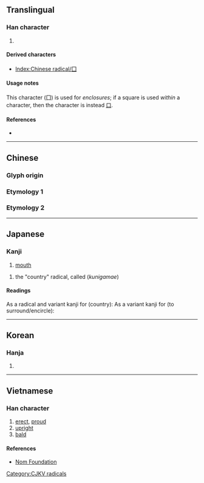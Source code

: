 {{character info/new}}
{{also|圍|國|口}}
==Translingual==
{{stroke order|type=animate}}

===Han character===
{{Han char|rn=31|rad=囗|as=00|sn=3|four=60000|canj=BM,XXBM}}

# {{mul-kangxi radical-def}}

====Derived characters====
* [[Index:Chinese radical/囗]]

====Usage notes====
This character (囗) is used for ''enclosures''; if a square is used ''within'' a character, then the character is instead [[口]].

====References====
* {{Han ref|kx=0216.140|dkj=04675|dj=0439.150|hdz=10710.080|uh=56D7|ud=22231|bh=C949|bd=51529}}

----

==Chinese==

===Glyph origin===
{{Han etyl}}

===Etymology 1===
{{zh-see|圍|v}}

===Etymology 2===
{{zh-see|國|v}}

----

==Japanese==

===Kanji===
{{ja-kanji|grade=|rs=囗00}}

# [[mouth]]
<!--# [[opening]] (possibly, [https://en.wikipedia.org/wiki/Google_Translate Google-translated])
# [[orifice]] (possibly, [https://en.wikipedia.org/wiki/Google_Translate Google-translated])-->
# the "country" radical, called {{ja-l|国構}} (''kunigamae'')

====Readings====
As a radical and variant kanji for {{l-ja|国}} (country):
{{ja-readings
|goon=こく
|kanon=こく
|kun=くに-, くにがまえ-<くにがまヘ-
|nanori=
}}
As a variant kanji for {{l-ja|囲}} (to surround/encircle):
{{ja-readings
|goon=え<ゑ ‎
|kanon=い<ゐ
|kun=かこ-む
|nanori=
}}


----

==Korean==

===Hanja===
{{ko-hanja|hangeul=[[국]], [[위]]|rv=guk, wi|mr=kuk, wi|y=kwuk, wi}}

# {{defn|lang=ko|sort=囗00}}

----

==Vietnamese==

===Han character===
{{vi-hantu|[[vi]]|rs=囗00}}

# [[erect]], [[proud]]
# [[upright]]
# [[bald]]

====References====
* [http://nomfoundation.org/common/nom_details.php?codepoint=56d7 Nom Foundation]

[[Category:CJKV radicals]]